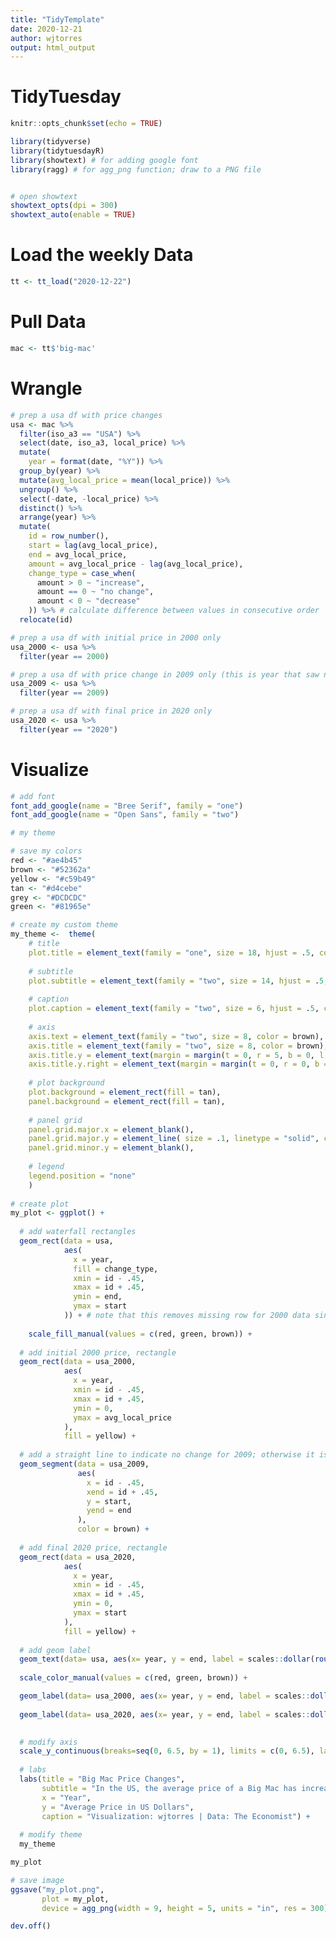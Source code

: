 ```yaml
---
title: "TidyTemplate"
date: 2020-12-21
author: wjtorres
output: html_output
---
```


# TidyTuesday

```r

knitr::opts_chunk$set(echo = TRUE)

library(tidyverse)
library(tidytuesdayR)
library(showtext) # for adding google font
library(ragg) # for agg_png function; draw to a PNG file


# open showtext
showtext_opts(dpi = 300)
showtext_auto(enable = TRUE)
```

# Load the weekly Data

```r

tt <- tt_load("2020-12-22")

```


# Pull Data

```r

mac <- tt$'big-mac'

```

# Wrangle

```r

# prep a usa df with price changes
usa <- mac %>%
  filter(iso_a3 == "USA") %>%
  select(date, iso_a3, local_price) %>%
  mutate(
    year = format(date, "%Y")) %>%
  group_by(year) %>%
  mutate(avg_local_price = mean(local_price)) %>%
  ungroup() %>%
  select(-date, -local_price) %>%
  distinct() %>%
  arrange(year) %>%
  mutate(
    id = row_number(),
    start = lag(avg_local_price),
    end = avg_local_price,
    amount = avg_local_price - lag(avg_local_price),
    change_type = case_when(
      amount > 0 ~ "increase",
      amount == 0 ~ "no change",
      amount < 0 ~ "decrease"
    )) %>% # calculate difference between values in consecutive order
  relocate(id)

# prep a usa df with initial price in 2000 only
usa_2000 <- usa %>%
  filter(year == 2000)

# prep a usa df with price change in 2009 only (this is year that saw no change so will need to fix in plot so that there's a line shown)
usa_2009 <- usa %>%
  filter(year == 2009)

# prep a usa df with final price in 2020 only
usa_2020 <- usa %>%
  filter(year == "2020")
```


# Visualize

```r

# add font
font_add_google(name = "Bree Serif", family = "one")
font_add_google(name = "Open Sans", family = "two")

# my theme

# save my colors
red <- "#ae4b45"
brown <- "#52362a"
yellow <- "#c59b49"
tan <- "#d4cebe"
grey <- "#DCDCDC"
green <- "#81965e"

# create my custom theme
my_theme <-  theme(
    # title
    plot.title = element_text(family = "one", size = 18, hjust = .5, color = brown, margin = margin(10, 0, 0, 0)),
    
    # subtitle
    plot.subtitle = element_text(family = "two", size = 14, hjust = .5, color = brown ),
    
    # caption
    plot.caption = element_text(family = "two", size = 6, hjust = .5, color = brown),
    
    # axis
    axis.text = element_text(family = "two", size = 8, color = brown),
    axis.title = element_text(family = "two", size = 8, color = brown),
    axis.title.y = element_text(margin = margin(t = 0, r = 5, b = 0, l = 0)),
    axis.title.y.right = element_text(margin = margin(t = 0, r = 0, b = 0, l = 5)),
    
    # plot background
    plot.background = element_rect(fill = tan),
    panel.background = element_rect(fill = tan),
    
    # panel grid
    panel.grid.major.x = element_blank(),
    panel.grid.major.y = element_line( size = .1, linetype = "solid", color = grey),
    panel.grid.minor.y = element_blank(),
    
    # legend
    legend.position = "none"
    )
  
# create plot
my_plot <- ggplot() +
  
  # add waterfall rectangles
  geom_rect(data = usa,
            aes(
              x = year,
              fill = change_type,
              xmin = id - .45,
              xmax = id + .45,
              ymin = end,
              ymax = start
            )) + # note that this removes missing row for 2000 data since technically no start
  
    scale_fill_manual(values = c(red, green, brown)) +
  
  # add initial 2000 price, rectangle
  geom_rect(data = usa_2000,
            aes(
              x = year,
              xmin = id - .45,
              xmax = id + .45,
              ymin = 0,
              ymax = avg_local_price
            ), 
            fill = yellow) +
  
  # add a straight line to indicate no change for 2009; otherwise it is left blank
  geom_segment(data = usa_2009,
               aes(
                 x = id - .45,
                 xend = id + .45,
                 y = start,
                 yend = end
               ), 
               color = brown) +
  
  # add final 2020 price, rectangle
  geom_rect(data = usa_2020,
            aes(
              x = year,
              xmin = id - .45,
              xmax = id + .45,
              ymin = 0,
              ymax = start
            ),
            fill = yellow) +
  
  # add geom label
  geom_text(data= usa, aes(x= year, y = end, label = scales::dollar(round(amount,2)), family = "two", color = change_type, hjust = .5), size = 2, nudge_y = 0.2) +
  
  scale_color_manual(values = c(red, green, brown)) +

  geom_label(data= usa_2000, aes(x= year, y = end, label = scales::dollar(round(avg_local_price,2)), hjust = .5), family = "two", size = 2, color = brown, fill = white, nudge_y = 0.2) +
  
  geom_label(data= usa_2020, aes(x= year, y = end, label = scales::dollar(round(avg_local_price,2)), hjust = .5), family = "two", size = 2, color = brown, fill = white, nudge_y = 0.5) +

  
  # modify axis
  scale_y_continuous(breaks=seq(0, 6.5, by = 1), limits = c(0, 6.5), labels=scales::dollar_format(), sec.axis = dup_axis()) +
  
  # labs
  labs(title = "Big Mac Price Changes",
       subtitle = "In the US, the average price of a Big Mac has increased by 127%, \nfrom $2.51 in 2000 to $5.69 in 2020.",
       x = "Year",
       y = "Average Price in US Dollars",
       caption = "Visualization: wjtorres | Data: The Economist") +
  
  # modify theme
  my_theme

my_plot

# save image
ggsave("my_plot.png",
       plot = my_plot,
       device = agg_png(width = 9, height = 5, units = "in", res = 300))

dev.off()

```
